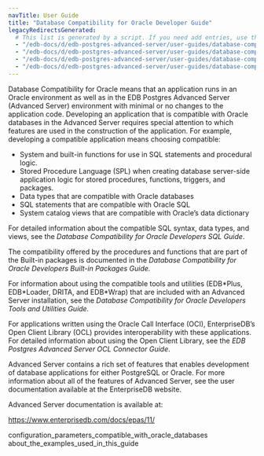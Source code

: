 ```yaml
---
navTitle: User Guide
title: "Database Compatibility for Oracle Developer Guide"
legacyRedirectsGenerated:
  # This list is generated by a script. If you need add entries, use the `legacyRedirects` key.
  - "/edb-docs/d/edb-postgres-advanced-server/user-guides/database-compatibility-for-oracle-developers-guide/13/index.html"
  - "/edb-docs/d/edb-postgres-advanced-server/user-guides/database-compatibility-for-oracle-developers-guide/13/conclusion.html"
  - "/edb-docs/d/edb-postgres-advanced-server/user-guides/database-compatibility-for-oracle-developers-guide/13/genindex.html"
  - "/edb-docs/d/edb-postgres-advanced-server/user-guides/database-compatibility-for-oracle-developers-guide/13/introduction.html"
---
```


<div id="introduction" class="registered_link"></div>

Database Compatibility for Oracle means that an application runs in an Oracle environment as well as in the EDB Postgres Advanced Server (Advanced Server) environment with minimal or no changes to the application code. Developing an application that is compatible with Oracle databases in the Advanced Server requires special attention to which features are used in the construction of the application. For example, developing a compatible application means choosing compatible:

-   System and built-in functions for use in SQL statements and procedural logic.
-   Stored Procedure Language (SPL) when creating database server-side application logic for stored procedures, functions, triggers, and packages.
-   Data types that are compatible with Oracle databases
-   SQL statements that are compatible with Oracle SQL
-   System catalog views that are compatible with Oracle’s data dictionary

For detailed information about the compatible SQL syntax, data types, and views, see the *Database Compatibility for Oracle Developers SQL Guide*.

The compatibility offered by the procedures and functions that are part of the Built-in packages is documented in the *Database Compatibility for Oracle Developers Built-in Packages Guide.*

For information about using the compatible tools and utilities (EDB\*Plus, EDB\*Loader, DRITA, and EDB\*Wrap) that are included with an Advanced Server installation, see the *Database Compatibility for Oracle Developers Tools and Utilities Guide.*

For applications written using the Oracle Call Interface (OCI), EnterpriseDB’s Open Client Library (OCL) provides interoperability with these applications. For detailed information about using the Open Client Library, see the *EDB Postgres Advanced Server OCL Connector Guide*.

Advanced Server contains a rich set of features that enables development of database applications for either PostgreSQL or Oracle. For more information about all of the features of Advanced Server, see the user documentation available at the EnterpriseDB website.

Advanced Server documentation is available at:

<https://www.enterprisedb.com/docs/epas/11/>

<div class="toctree" maxdepth="3">

configuration_parameters_compatible_with_oracle_databases about_the_examples_used_in_this_guide

</div>
